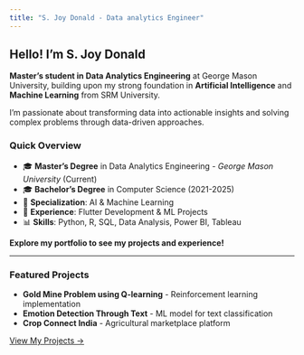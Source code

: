 ```yaml
---
title: "S. Joy Donald - Data analytics Engineer"
---
```


## Hello! I'm S. Joy Donald


**Master's student in Data Analytics Engineering** at George Mason University, building upon my strong foundation in **Artificial Intelligence** and **Machine Learning** from SRM University.

I'm passionate about transforming data into actionable insights and solving complex problems through data-driven approaches.

### Quick Overview
- 🎓 **Master's Degree** in Data Analytics Engineering - *George Mason University* (Current)
- 🎓 **Bachelor's Degree** in Computer Science (2021-2025)
- 🤖 **Specialization**: AI & Machine Learning  
- 💼 **Experience**: Flutter Development & ML Projects
- 📊 **Skills**: Python, R, SQL, Data Analysis, Power BI, Tableau

**Explore my portfolio to see my projects and experience!**

---

### Featured Projects
- **Gold Mine Problem using Q-learning** - Reinforcement learning implementation
- **Emotion Detection Through Text** - ML model for text classification
- **Crop Connect India** - Agricultural marketplace platform

[View My Projects →](projects.html)